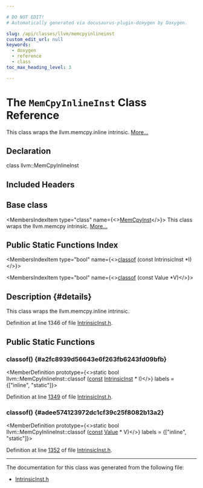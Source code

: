 ```yaml
---

# DO NOT EDIT!
# Automatically generated via docusaurus-plugin-doxygen by Doxygen.

slug: /api/classes/llvm/memcpyinlineinst
custom_edit_url: null
keywords:
  - doxygen
  - reference
  - class
toc_max_heading_level: 3

---
```





# The `MemCpyInlineInst` Class Reference

<DoxygenPage pluginConfig={pluginConfig}>

This class wraps the llvm.memcpy.inline intrinsic. <a href="#details">More...</a>

## Declaration

<CodeBlock>class llvm::MemCpyInlineInst</CodeBlock>

## Included Headers

<IncludesList>
<IncludesListItem
  filePath="llvm/IR/IntrinsicInst.h"
  permalink="/docs/api/files/include/include/llvm/include/llvm/ir/intrinsicinst-h"
  isLocal="true" />
</IncludesList>

## Base class

<MembersIndex>

<MembersIndexItem
  type="class"
  name={<><a href="/docs/api/classes/llvm/memcpyinst">MemCpyInst</a></>}>
This class wraps the llvm.memcpy intrinsic. <a href="/docs/api/classes/llvm/memcpyinst/#details">More...</a>
</MembersIndexItem>

</MembersIndex>

## Public Static Functions Index

<MembersIndex>

<MembersIndexItem
  type="bool"
  name={<><a href="#a2fc8939d56643e6f263fb6243fd09bfb">classof</a> (const IntrinsicInst &#42;I)</>}>
</MembersIndexItem>

<MembersIndexItem
  type="bool"
  name={<><a href="#adee574123972dc1cf39c25f8082b13a2">classof</a> (const Value &#42;V)</>}>
</MembersIndexItem>

</MembersIndex>

## Description {#details}

This class wraps the llvm.memcpy.inline intrinsic.

Definition at line 1346 of file <a href="/docs/api/files/include/include/llvm/include/llvm/ir/intrinsicinst-h">IntrinsicInst.h</a>.

<SectionDefinition>

## Public Static Functions

### classof() {#a2fc8939d56643e6f263fb6243fd09bfb}

<MemberDefinition
  prototype={<>static bool llvm::MemCpyInlineInst::classof (<a href="/docs/api/files/lib/lib/target/lib/target/aarch64/aarch64promoteconstant-cpp/#a90f8350fecae261c25be85d38b451bff">const</a> <a href="/docs/api/classes/llvm/intrinsicinst">IntrinsicInst</a> &#42; I)</>}
  labels = {["inline", "static"]}>

Definition at line <a href="/docs/api/files/include/include/llvm/include/llvm/ir/intrinsicinst-h/#l01349">1349</a> of file <a href="/docs/api/files/include/include/llvm/include/llvm/ir/intrinsicinst-h">IntrinsicInst.h</a>.
</MemberDefinition>

### classof() {#adee574123972dc1cf39c25f8082b13a2}

<MemberDefinition
  prototype={<>static bool llvm::MemCpyInlineInst::classof (<a href="/docs/api/files/lib/lib/target/lib/target/aarch64/aarch64promoteconstant-cpp/#a90f8350fecae261c25be85d38b451bff">const</a> <a href="/docs/api/classes/llvm/value">Value</a> &#42; V)</>}
  labels = {["inline", "static"]}>

Definition at line <a href="/docs/api/files/include/include/llvm/include/llvm/ir/intrinsicinst-h/#l01352">1352</a> of file <a href="/docs/api/files/include/include/llvm/include/llvm/ir/intrinsicinst-h">IntrinsicInst.h</a>.
</MemberDefinition>

</SectionDefinition>

<hr/>

The documentation for this class was generated from the following file:

<ul>
<li><a href="/docs/api/files/include/include/llvm/include/llvm/ir/intrinsicinst-h">IntrinsicInst.h</a></li>
</ul>

</DoxygenPage>
